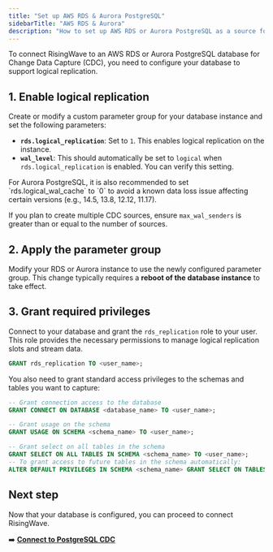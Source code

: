 ```yaml
---
title: "Set up AWS RDS & Aurora PostgreSQL"
sidebarTitle: "AWS RDS & Aurora"
description: "How to set up AWS RDS or Aurora PostgreSQL as a source for RisingWave."
---
```


To connect RisingWave to an AWS RDS or Aurora PostgreSQL database for Change Data Capture (CDC), you need to configure your database to support logical replication.

## 1. Enable logical replication

Create or modify a custom parameter group for your database instance and set the following parameters:

*   **`rds.logical_replication`**: Set to `1`. This enables logical replication on the instance.
*   **`wal_level`**: This should automatically be set to `logical` when `rds.logical_replication` is enabled. You can verify this setting.

<Note>
For Aurora PostgreSQL, it is also recommended to set `rds.logical_wal_cache` to `0` to avoid a known data loss issue affecting certain versions (e.g., 14.5, 13.8, 12.12, 11.17).

If you plan to create multiple CDC sources, ensure `max_wal_senders` is greater than or equal to the number of sources.
</Note>

## 2. Apply the parameter group

Modify your RDS or Aurora instance to use the newly configured parameter group. This change typically requires a **reboot of the database instance** to take effect.

## 3. Grant required privileges

Connect to your database and grant the `rds_replication` role to your user. This role provides the necessary permissions to manage logical replication slots and stream data.

```sql
GRANT rds_replication TO <user_name>;
```

You also need to grant standard access privileges to the schemas and tables you want to capture:

```sql
-- Grant connection access to the database
GRANT CONNECT ON DATABASE <database_name> TO <user_name>;

-- Grant usage on the schema
GRANT USAGE ON SCHEMA <schema_name> TO <user_name>;

-- Grant select on all tables in the schema
GRANT SELECT ON ALL TABLES IN SCHEMA <schema_name> TO <user_name>;
-- To grant access to future tables in the schema automatically:
ALTER DEFAULT PRIVILEGES IN SCHEMA <schema_name> GRANT SELECT ON TABLES TO <user_name>;
```

## Next step

Now that your database is configured, you can proceed to connect RisingWave.

➡️ **[Connect to PostgreSQL CDC](/ingestion/sources/postgresql/pg-cdc)** 